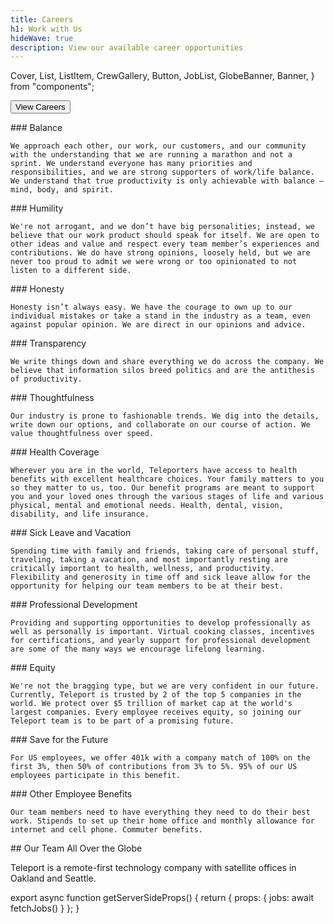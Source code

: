 ```yaml
---
title: Careers
h1: Work with Us
hideWave: true
description: View our available career opportunities
---
```


  Cover,
  List,
  ListItem,
  CrewGallery,
  Button,
  JobList,
  GlobeBanner,
  Banner,
} from "components";

<Cover align="center" title={meta.h1} description={meta.description}>
  <Button as="a" href="#jobs" variant="primary" shape="lg">
    View Careers
  </Button>
</Cover>

<Banner
  title="Our mission is to enable engineers to quickly access any resource anywhere."
  subtitle="Mission"
/>

<List subtitle="We value" grid>
  <ListItem icon="balance">
    ### Balance

    We approach each other, our work, our customers, and our community with the understanding that we are running a marathon and not a sprint. We understand everyone has many priorities and responsibilities, and we are strong supporters of work/life balance. We understand that true productivity is only achievable with balance — mind, body, and spirit.

  </ListItem>
  <ListItem icon="humility">
    ### Humility

    We're not arrogant, and we don’t have big personalities; instead, we believe that our work product should speak for itself. We are open to other ideas and value and respect every team member’s experiences and contributions. We do have strong opinions, loosely held, but we are never too proud to admit we were wrong or too opinionated to not listen to a different side.

  </ListItem>
  <ListItem icon="honesty">
    ### Honesty

    Honesty isn’t always easy. We have the courage to own up to our individual mistakes or take a stand in the industry as a team, even against popular opinion. We are direct in our opinions and advice.

  </ListItem>
  <ListItem icon="transparency">
    ### Transparency

    We write things down and share everything we do across the company. We believe that information silos breed politics and are the antithesis of productivity.

  </ListItem>
  <ListItem icon="thoughtulness">
    ### Thoughtfulness

    Our industry is prone to fashionable trends. We dig into the details, write down our options, and collaborate on our course of action. We value thoughtfulness over speed.

  </ListItem>
</List>
<CrewGallery as="section" />
<List subtitle="Benefits & Perks" grid>
  <ListItem icon="healthCoverage">
    ### Health Coverage

    Wherever you are in the world, Teleporters have access to health benefits with excellent healthcare choices. Your family matters to you so they matter to us, too. Our benefit programs are meant to support you and your loved ones through the various stages of life and various physical, mental and emotional needs. Health, dental, vision, disability, and life insurance.

  </ListItem>
  <ListItem icon="sickLeaveVocation">
    ### Sick Leave and Vacation

    Spending time with family and friends, taking care of personal stuff, traveling, taking a vacation, and most importantly resting are critically important to health, wellness, and productivity. Flexibility and generosity in time off and sick leave allow for the opportunity for helping our team members to be at their best.

  </ListItem>
  <ListItem icon="profDevelopment">
    ### Professional Development

    Providing and supporting opportunities to develop professionally as well as personally is important. Virtual cooking classes, incentives for certifications, and yearly support for professional development are some of the many ways we encourage lifelong learning.

  </ListItem>
  <ListItem icon="equity">
    ### Equity

    We're not the bragging type, but we are very confident in our future. Currently, Teleport is trusted by 2 of the top 5 companies in the world. We protect over $5 trillion of market cap at the world's largest companies. Every employee receives equity, so joining our Teleport team is to be part of a promising future.

  </ListItem>
  <ListItem icon="saveForTheFuture">
    ### Save for the Future

    For US employees, we offer 401k with a company match of 100% on the first 3%, then 50% of contributions from 3% to 5%. 95% of our US employees participate in this benefit.

  </ListItem>
  <ListItem icon="otherBenefits">
    ### Other Employee Benefits

    Our team members need to have everything they need to do their best work. Stipends to set up their home office and monthly allowance for internet and cell phone. Commuter benefits.

  </ListItem>
</List>

<GlobeBanner>
  ## Our Team All Over the Globe

  Teleport is a remote-first technology company with satellite offices in Oakland and Seattle.

</GlobeBanner>

<JobList id="jobs" jobs={props.ssData.jobs} />

export async function getServerSideProps() {
  return { props: { jobs: await fetchJobs() } };
}
